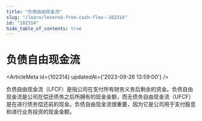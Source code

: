 ```yaml
---
title: "负债自由现金流"
slug: "/learn/levered-free-cash-flow--102314"
id: "102314"
hide_table_of_contents: true
---
```



# 负债自由现金流

<ArticleMeta id={102314} updatedAt={'2023-09-26 13:59:00'} />
<div className='border-solid border-b border-t-0 my-4 border-[var(--ifm-color-gray-300)]' />

负债自由现金流（LFCF）是指公司在支付所有财务义务后剩余的资金。负债自由现金流是公司在偿还债务之后所拥有的现金金额，而无债务自由现金流（UFCF）是在进行债务偿还前的现金。负债自由现金流很重要，因为它是公司用于支付股息和进行业务投资的现金金额。
